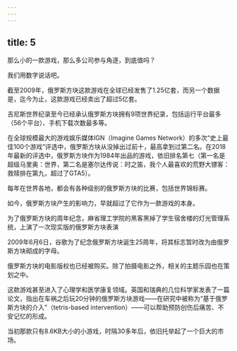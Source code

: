 ```yaml
---
---
---
```

title: 5
---



那么小的一款游戏，那么多公司参与角逐，到底值吗？

我们用数字说话吧。

截至2009年，俄罗斯方块这款游戏在全球已经发售了1.25亿套，而另一个数据是，迄今为止，这款游戏已经卖出了超过5亿套。

吉尼斯世界纪录至今已经承认俄罗斯方块拥有9项世界纪录，包括运行平台最多（56个平台）、手机下载次数最多等。

在全球规模最大的游戏娱乐媒体IGN（Imagine Games Network）的多次“史上最佳100个游戏”评选中，俄罗斯方块从没掉出过前十，最高拿到过第二名。在2018年最新的评选中，俄罗斯方块作为1984年出品的游戏，依旧排名第七（第一名是超级马里奥：世界，第二名是塞尔达传说：时之笛，我个人最喜欢的荒野大镖客：救赎排在第九，超过了GTA5）。

每年在世界各地，都会有各种级别的俄罗斯方块的比赛，包括世界锦标赛。

如今，俄罗斯方块产生的影响力，早就超过了它作为一款游戏的本身。

为了俄罗斯方块的周年纪念，麻省理工学院的黑客黑掉了学生宿舍楼的灯光管理系统，上演了一次现实版的俄罗斯方块表演



2009年6月6日，谷歌为了纪念俄罗斯方块诞生25周年，将其标志暂时改为由俄罗斯方块砌成的字母。

俄罗斯方块的电影版权也已经被购买。除了拍摄电影之外，相关的主题乐园也在策划之中。

这款游戏甚至进入了心理学和医学康复领域。英国和瑞典的几位科学家发表了一篇论文，指出在车祸之后玩20分钟的俄罗斯方块游戏——在研究中被称为“基于俄罗斯方块的介入”（tetris-based intervention）——可以帮助预防创伤后痛苦、不安记忆的形成。

当初那款只有8.6KB大小的小游戏，时隔30多年后，依旧托举起了一个巨大的市场。
